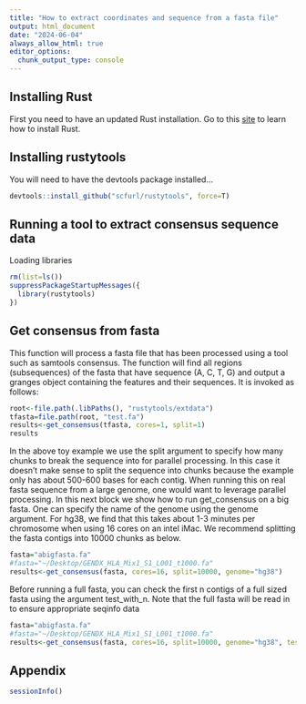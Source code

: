 ```yaml
---
title: "How to extract coordinates and sequence from a fasta file"
output: html_document
date: "2024-06-04"
always_allow_html: true
editor_options: 
  chunk_output_type: console
---
```


## Installing Rust

First you need to have an updated Rust installation. Go to this [site](https://www.rust-lang.org/tools/install) to learn how to install Rust.


## Installing rustytools

You will need to have the devtools package installed...

```r
devtools::install_github("scfurl/rustytools", force=T)
```


## Running a tool to extract consensus sequence data

Loading libraries
```r
rm(list=ls())
suppressPackageStartupMessages({
  library(rustytools)
})

```

## Get consensus from fasta

This function will process a fasta file that has been processed using a tool such as samtools consensus.  The function will find all regions (subsequences) of the fasta that have sequence (A, C, T, G) and output a granges object containing the features and their sequences.  It is invoked as follows:

```r
root<-file.path(.libPaths(), "rustytools/extdata")
tfasta=file.path(root, "test.fa")
results<-get_consensus(tfasta, cores=1, split=1)
results
```

In the above toy example we use the split argument to specify how many chunks to break the sequence into for parallel processing.  In this case it doesn't make sense to split the sequence into chunks because the example only has about 500-600 bases for each contig.  When running this on real fasta sequence from a large genome, one would want to leverage parallel processing.  In this next block we show how to run get_consensus on a big fasta.  One can specify the name of the genome using the genome argument.  For hg38, we find that this takes about 1-3 minutes per chromosome when using 16 cores on an intel iMac.  We recommend splitting the fasta contigs into 10000 chunks as below.

```r
fasta="abigfasta.fa"
#fasta="~/Desktop/GENDX_HLA_Mix1_S1_L001_t1000.fa"
results<-get_consensus(fasta, cores=16, split=10000, genome="hg38")
```

Before running a full fasta, you can check the first n contigs of a full sized fasta using the argument test_with_n. Note that the full fasta will be read in to ensure appropriate seqinfo data
```r
fasta="abigfasta.fa"
#fasta="~/Desktop/GENDX_HLA_Mix1_S1_L001_t1000.fa"
results<-get_consensus(fasta, cores=16, split=10000, genome="hg38", test_with_n = 1)
```


## Appendix
```r
sessionInfo()
```
